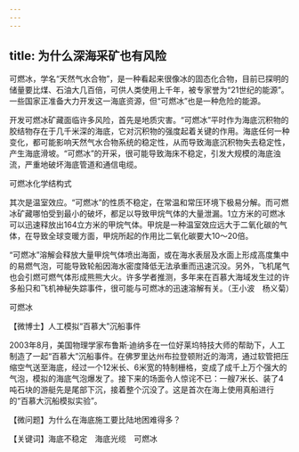 ```yaml
---
---
---
```

title: 为什么深海采矿也有风险
---




可燃冰，学名“天然气水合物”，是一种看起来很像冰的固态化合物，目前已探明的储量要比煤、石油大几百倍，可供人类使用上千年，被专家誉为“21世纪的能源”。一些国家正准备大力开发这一海底资源，但“可燃冰”也是一种危险的能源。

开发可燃冰矿藏面临许多风险，首先是地质灾害。“可燃冰”平时作为海底沉积物的胶结物存在于几千米深的海底，它对沉积物的强度起着关键的作用。海底任何一种变化，都可能影响天然气水合物系统的稳定性，从而导致海底沉积物失去稳定性，产生海底滑坡。“可燃冰”的开采，很可能导致海床不稳定，引发大规模的海底浊流，严重地破坏海底管道和通信电缆。

可燃冰化学结构式



其次是温室效应。“可燃冰”的性质不稳定，在常温和常压环境下极易分解。而可燃冰矿藏哪怕受到最小的破坏，都足以导致甲烷气体的大量泄漏。1立方米的可燃冰可以迅速释放出164立方米的甲烷气体。甲烷是一种温室效应远大于二氧化碳的气体，在导致全球变暖方面，甲烷所起的作用比二氧化碳要大10～20倍。

“可燃冰”溶解会释放大量甲烷气体喷出海面，或在海水表层及水面上形成高度集中的易燃气泡，可能导致轮船因海水密度降低无法承重而迅速沉没。另外，飞机尾气也会引燃可燃气体形成熊熊大火。许多学者推测，多年来在百慕大海域发生过的许多船只和飞机神秘失踪事件，很可能与可燃冰的迅速溶解有关。（王小波　杨义菊）

可燃冰





【微博士】人工模拟“百慕大”沉船事件

2003年8月，美国物理学家布鲁斯·迪纳多在一位好莱坞特技大师的帮助下，人工制造了一起“百慕大”沉船事件。在佛罗里达州布拉登顿附近的海湾，通过软管把压缩空气送至海底，经过一个12米长、6米宽的特制栅格，变成了成千上万个强大的气泡，模拟的海底气泡爆发了。接下来的场面令人惊诧不已：一艘7米长、装了4吨石块的游艇先是尾部下沉，接着整个沉没了。这是首次在海上使用真船进行的“百慕大沉船模拟实验”。

【微问题】为什么在海底施工要比陆地困难得多？

【关键词】海底不稳定　海底光缆　可燃冰